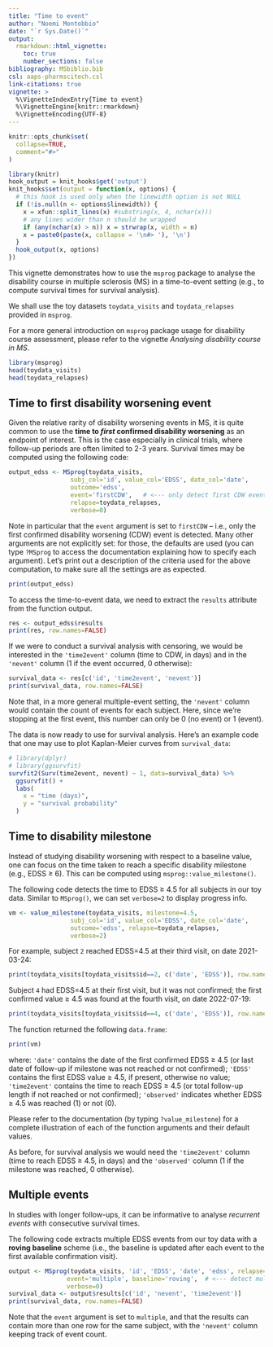 ```yaml
---
title: "Time to event"
author: "Noemi Montobbio"
date: "`r Sys.Date()`"
output:
  rmarkdown::html_vignette:
    toc: true
    number_sections: false
bibliography: MSbiblio.bib
csl: aaps-pharmscitech.csl
link-citations: true
vignette: >
  %\VignetteIndexEntry{Time to event}
  %\VignetteEngine{knitr::rmarkdown}
  %\VignetteEncoding{UTF-8}
---
```


```r
knitr::opts_chunk$set(
  collapse=TRUE,
  comment="#>"
)
```

```r
library(knitr)
hook_output = knit_hooks$get('output')
knit_hooks$set(output = function(x, options) {
  # this hook is used only when the linewidth option is not NULL
  if (!is.null(n <- options$linewidth)) {
    x = xfun::split_lines(x) #substring(x, 4, nchar(x)))
    # any lines wider than n should be wrapped
    if (any(nchar(x) > n)) x = strwrap(x, width = n)
    x = paste0(paste(x, collapse = '\n#> '), '\n')
  }
  hook_output(x, options)
})
```

This vignette demonstrates how to use the `msprog` package to analyse the disability course in multiple sclerosis (MS) in a time-to-event setting (e.g., to compute survival times for survival analysis).

We shall use the toy datasets `toydata_visits` and `toydata_relapses` provided in `msprog`.

For a more general introduction on `msprog` package usage for disability course assessment, please refer to the vignette *Analysing disability course in MS*. 

```r
library(msprog)
head(toydata_visits)
head(toydata_relapses)
```

<!-- ```{r} -->
<!-- source('/Users/nmontobbio/code/MSprog/R-MSprog/msprog/R/MSprog.R') -->
<!-- source('/Users/nmontobbio/code/MSprog/R-MSprog/msprog/R/event_testing.R') -->
<!-- source('/Users/nmontobbio/code/MSprog/R-MSprog/msprog/R/relapse_indep_from_bounds.R') -->
<!-- source('/Users/nmontobbio/code/MSprog/R-MSprog/msprog/R/msprog_methods.R') -->
<!-- load('/Users/nmontobbio/code/MSprog/R-MSprog/msprog/data/toydata_visits.RData') -->
<!-- load('/Users/nmontobbio/code/MSprog/R-MSprog/msprog/data/toydata_relapses.RData') -->
<!-- library(dplyr) -->
<!-- ``` -->

## Time to first disability worsening event

Given the relative rarity of disability worsening events in MS, it is quite common to use the **time to *first* confirmed disability worsening** as an endpoint of interest. This is the case especially in clinical trials, where follow-up periods are often limited to 2-3 years. Survival times may be computed using the following code:
```r
output_edss <- MSprog(toydata_visits,
                 subj_col='id', value_col='EDSS', date_col='date',
                 outcome='edss',
                 event='firstCDW',   # <--- only detect first CDW event
                 relapse=toydata_relapses,
                 verbose=0)
```

Note in particular that the `event` argument is set to `firstCDW` -- i.e., only the first confirmed disability worsening (CDW) event is detected. Many other arguments are not explicitly set: for those, the defaults are used (you can type `?MSprog` to access the documentation explaining how to specify each argument). Let's print out a description of the criteria used for the above computation, to make sure all the settings are as expected. 
```r
print(output_edss)
```

To access the time-to-event data, we need to extract the `results` attribute from the function output.
```r
res <- output_edss$results
print(res, row.names=FALSE)
```

If we were to conduct a survival analysis with censoring, we would be interested in the `'time2event'` column (time to CDW, in days) and in the `'nevent'` column (1 if the event occurred, 0 otherwise):
```r
survival_data <- res[c('id', 'time2event', 'nevent')]
print(survival_data, row.names=FALSE)
```
Note that, in a more general multiple-event setting, the `'nevent'` column would contain the count of events for each subject. Here, since we're stopping at the first event, this number can only be 0 (no event) or 1 (event).

The data is now ready to use for survival analysis. Here's an example code that one may use to plot Kaplan-Meier curves from `survival_data`:
```r
# library(dplyr)
# library(ggsurvfit)
survfit2(Surv(time2event, nevent) ~ 1, data=survival_data) %>%
  ggsurvfit() +
  labs(
    x = "time (days)",
    y = "survival probability"
  )
```

## Time to disability milestone

<!-- ```{r} -->
<!-- source('/Users/nmontobbio/code/MSprog/R-MSprog/msprog/R/value_milestone.R') -->
<!-- library(dplyr) -->
<!-- ``` -->

Instead of studying disability worsening with respect to a baseline value, one can focus on the time taken to reach a specific disability milestone (e.g., EDSS $\geq$ 6). This can be computed using `msprog::value_milestone()`.

The following code detects the time to EDSS $\geq$ 4.5 for all subjects in our toy data. Similar to `MSprog()`, we can set `verbose=2` to display progress info.
```r
vm <- value_milestone(toydata_visits, milestone=4.5,
                 subj_col='id', value_col='EDSS', date_col='date',
                 outcome='edss', relapse=toydata_relapses,
                 verbose=2)
```

For example, subject `2` reached EDSS=4.5 at their third visit, on date 2021-03-24:
```r
print(toydata_visits[toydata_visits$id==2, c('date', 'EDSS')], row.names=FALSE)
```
Subject `4` had EDSS=4.5 at their first visit, but it was not confirmed; the first confirmed value $\geq$ 4.5 was found at the fourth visit, on date 2022-07-19:
```r
print(toydata_visits[toydata_visits$id==4, c('date', 'EDSS')], row.names=FALSE)
```


The function returned the following `data.frame`:
```r
print(vm)
```
where: `'date'` contains the date of the first confirmed EDSS $\geq$ 4.5 (or last date of follow-up if milestone was not reached or not confirmed); `'EDSS'` contains the first EDSS value $\geq$ 4.5, if present, otherwise no value; `'time2event'` contains the time to reach EDSS $\geq$ 4.5 (or total follow-up length if not reached or not confirmed); `'observed'` indicates whether EDSS $\geq$ 4.5 was reached (1) or not (0).

Please refer to the documentation (by typing `?value_milestone`) for a complete illustration of each of the function arguments and their default values.

As before, for survival analysis we would need the `'time2event'` column (time to reach EDSS $\geq$ 4.5, in days) and the `'observed'` column (1 if the milestone was reached, 0 otherwise).

## Multiple events

In studies with longer follow-ups, it can be informative to analyse *recurrent events* with consecutive survival times.

The following code extracts multiple EDSS events from our toy data with a **roving baseline** scheme (i.e., the baseline is updated after each event to the first available confirmation visit).
```r
output <- MSprog(toydata_visits, 'id', 'EDSS', 'date', 'edss', relapse=toydata_relapses,
                event='multiple', baseline='roving',  # <--- detect multiple event with a roving baseline
                verbose=0)
survival_data <- output$results[c('id', 'nevent', 'time2event')]
print(survival_data, row.names=FALSE)
```
Note that the `event` argument is set to `multiple`, and that the results can contain more than one row for the same subject, with the `'nevent'` column keeping track of event count.


